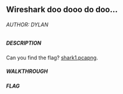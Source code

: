 ## Wireshark doo dooo do doo...

###### AUTHOR: DYLAN
##### DESCRIPTION
Can you find the flag? [shark1.pcapng](https://mercury.picoctf.net/static/ea41c400c3c7b4a63406e5e607d362ab/shark1.pcapng).

##### WALKTHROUGH

##### FLAG